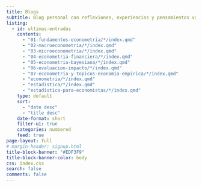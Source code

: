 ```yaml
---
title: Blogs
subtitle: Blog personal con reflexiones, experiencias y pensamientos variados.
listing:
  - id: ultimas-entradas
    contents: 
      - "01-fundamentos-econometria/*/index.qmd"
      - "02-macroeconometria/*/index.qmd"
      - "03-microeconometria/*/index.qmd"
      - "04-econometria-financiera/*/index.qmd"
      - "05-econometria-bayesiana/*/index.qmd"
      - "06-evaluacion-impacto/*/index.qmd"
      - "07-econometria-y-topicos-economia-empirica/*/index.qmd"
      - "econometria/*/index.qmd"
      - "estadistica/*/index.qmd"
      - "estadistica-para-economistas/*/index.qmd"
    type: default
    sort: 
      - "date desc"
      - "title desc"
    date-format: short
    filter-ui: true
    categories: numbered
    feed: true
page-layout: full
# margin-header: signup.html
title-block-banner: "#EDF3F9"
title-block-banner-color: body
css: index.css
search: false
comments: false
---
```


